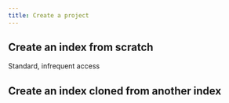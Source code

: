 ```yaml
---
title: Create a project
---
```


## Create an index from scratch

Standard, infrequent access

## Create an index cloned from another index